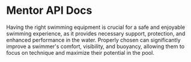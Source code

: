 
# Mentor API Docs 

Having the right swimming equipment is crucial for a safe and enjoyable swimming experience, as it provides necessary support, protection, and enhanced performance in the water. Properly chosen can significantly improve a swimmer's comfort, visibility, and buoyancy, allowing them to focus on technique and maximize their potential in the pool.
<br></br>
<Cards>
<Card
  title="Accounts"
  href="/guide/mentordocs/accounts"
/>
<Card
  title="Reports"
  href="/guide/mentordocs/reports"
/>
<Card
  title="Tasks"
  href="/guide/mentordocs/tasks"
/>
<Card
  title="Report Bugs"
  href="/guide/mentordocs/reportbugs"
/>
<Card
  title="Pullbuoys"
  href="/guide/equipment/pullbuoys"
/>

</Cards>
